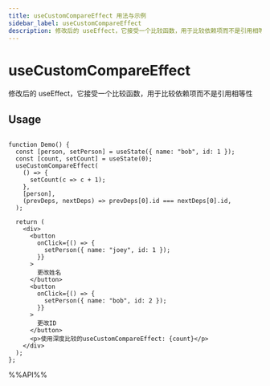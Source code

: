 ```yaml
---
title: useCustomCompareEffect 用法与示例
sidebar_label: useCustomCompareEffect
description: 修改后的 useEffect，它接受一个比较函数，用于比较依赖项而不是引用相等性。 本文介绍其用法、最佳实践与代码示例。
---
```

# useCustomCompareEffect

修改后的 useEffect，它接受一个比较函数，用于比较依赖项而不是引用相等性


## Usage

```tsx live

function Demo() {
  const [person, setPerson] = useState({ name: "bob", id: 1 });
  const [count, setCount] = useState(0);
  useCustomCompareEffect(
    () => {
      setCount(c => c + 1);
    },
    [person],
    (prevDeps, nextDeps) => prevDeps[0].id === nextDeps[0].id,
  );

  return (
    <div>
      <button
        onClick={() => {
          setPerson({ name: "joey", id: 1 });
        }}
      >
        更改姓名
      </button>
      <button
        onClick={() => {
          setPerson({ name: "bob", id: 2 });
        }}
      >
        更改ID
      </button>
      <p>使用深度比较的useCustomCompareEffect: {count}</p>
    </div>
  );
};

```

%%API%%
